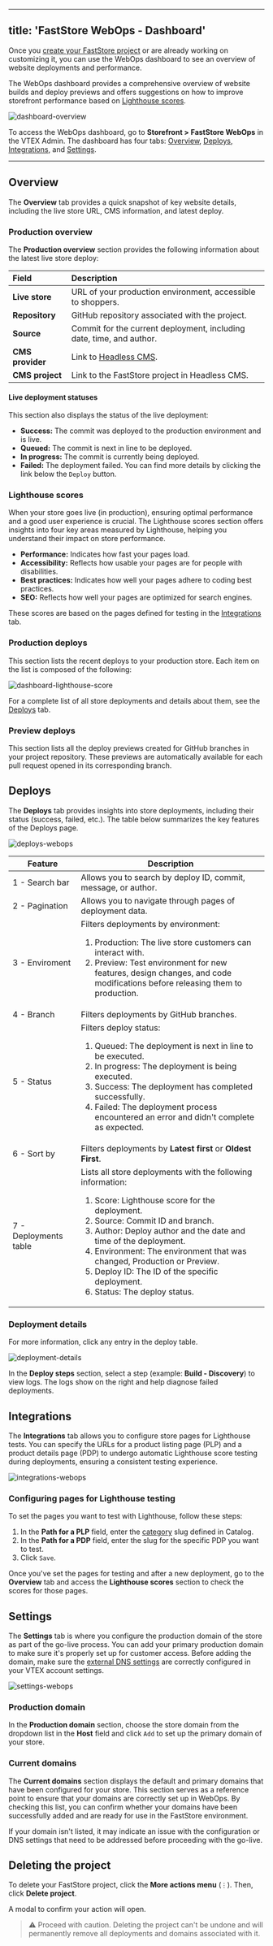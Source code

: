 
---
title: 'FastStore WebOps - Dashboard'
---

Once you [create your FastStore project](https://developers.vtex.com/docs/guides/faststore/1-onboarding-starting-the-project#step-2-deploying-the-project) or are already working on customizing it, you can use the WebOps dashboard to see an overview of website deployments and performance.

The WebOps dashboard provides a comprehensive overview of website builds and deploy previews and offers suggestions on how to improve storefront performance based on [Lighthouse scores](https://developer.chrome.com/docs/lighthouse/performance/performance-scoring).

![dashboard-overview](https://cdn.jsdelivr.net/gh/vtexdocs/dev-portal-content@EDU-14723-faststore-dashboard/images/dashboard-overview.png)

To access the WebOps dashboard, go to **Storefront > FastStore WebOps** in the VTEX Admin. The dashboard has four tabs: [Overview](#overview), [Deploys](#deploys), [Integrations](#integrations), and [Settings](#settings).

---

## Overview

The **Overview** tab provides a quick snapshot of key website details, including the live store URL, CMS information, and latest deploy.

### Production overview

The **Production overview** section provides the following information about the latest live store deploy:

| Field                 | Description                                                                                                                                                                                          |
| :-------------------- | :----------------------------------------------------------------------------------------------- |
| **Live store**        | URL of your production environment, accessible to shoppers.                                      |
| **Repository**        | GitHub repository associated with the project.                                                   |
| **Source**            | Commit for the current deployment, including date, time, and author.                             |
| **CMS provider**      | Link to [Headless CMS](https://developers.vtex.com/docs/guides/faststore/headless-cms-overview). |
| **CMS project**       | Link to the FastStore project in Headless CMS.                                                   |

#### Live deployment statuses

This section also displays the status of the live deployment:

- **Success:** The commit was deployed to the production environment and is live.
- **Queued:** The commit is next in line to be deployed.
- **In progress:** The commit is currently being deployed.
- **Failed:** The deployment failed. You can find more details by clicking the link below the `Deploy` button.

### Lighthouse scores

When your store goes live (in production), ensuring optimal performance and a good user experience is crucial. The Lighthouse scores section offers insights into four key areas measured by Lighthouse, helping you understand their impact on store performance.

- **Performance:** Indicates how fast your pages load.
- **Accessibility:** Reflects how usable your pages are for people with disabilities.
- **Best practices:** Indicates how well your pages adhere to coding best practices.
- **SEO:** Reflects how well your pages are optimized for search engines.

These scores are based on the pages defined for testing in the [Integrations](#integrations) tab.

### Production deploys

This section lists the recent deploys to your production store. Each item on the list is composed of the following:

![dashboard-lighthouse-score](https://vtexhelp.vtexassets.com/assets/docs/src/dashboard-production-deploys___840fcb7b30bc2c7a1e4e5d1d255a58f9.png)

For a complete list of all store deployments and details about them, see the [Deploys](#deploys) tab.

### Preview deploys

This section lists all the deploy previews created for GitHub branches in your project repository. These previews are automatically available for each pull request opened in its corresponding branch.

## Deploys

The **Deploys** tab provides insights into store deployments, including their status (success, failed, etc.). The table below summarizes the key features of the Deploys page.

![deploys-webops](https://cdn.jsdelivr.net/gh/vtexdocs/dev-portal-content@EDU-14723-faststore-dashboard/images/deploys-webops.png)

| **Feature** | Description |
| ----------- | ----------- |
| 1 - Search bar        | Allows you to search by deploy ID, commit, message, or author. |
| 2 - Pagination        | Allows you to navigate through pages of deployment data. |
| 3 - Enviroment        | Filters deployments by environment: <ol><li>Production: The live store customers can interact with. </li><li>Preview: Test environment for new features, design changes, and code modifications before releasing them to production.</li></ol> |
| 4 - Branch            | Filters deployments by GitHub branches.                                                                                                                                                                                                                                                                                                                                                                       |
| 5 - Status            | Filters deploy status: <ol><li>Queued: The deployment is next in line to be executed.</li><li>In progress: The deployment is being executed.</li><li>Success: The deployment has completed successfully.</li><li>Failed: The deployment process encountered an error and didn't complete as expected.</li></ol> |
| 6 - Sort by           | Filters deployments by **Latest first** or **Oldest First**. |
| 7 - Deployments table | Lists all store deployments with the following information: <ol><li>Score: Lighthouse score for the deployment.</li><li>Source: Commit ID and branch.</li><li>Author: Deploy author and the date and time of the deployment.</li><li>Environment: The environment that was changed, Production or Preview.</li><li>Deploy ID: The ID of the specific deployment.</li><li>Status: The deploy status.</li></ol> |

### Deployment details

For more information, click any entry in the deploy table.

![deployment-details](https://vtexhelp.vtexassets.com/assets/docs/src/deployment-details___011bb7391157ad21eb965d8bcfc75b03.gif)

In the **Deploy steps** section, select a step (example: **Build - Discovery**) to view logs. The logs show on the right and help diagnose failed deployments.

## Integrations

The **Integrations** tab allows you to configure store pages for Lighthouse tests. You can specify the URLs for a product listing page (PLP) and a product details page (PDP) to undergo automatic Lighthouse score testing during deployments, ensuring a consistent testing experience.

![integrations-webops](https://cdn.jsdelivr.net/gh/vtexdocs/dev-portal-content@EDU-14723-faststore-dashboard/images/integrations-webops.png)

### Configuring pages for Lighthouse testing

To set the pages you want to test with Lighthouse, follow these steps:

1. In the **Path for a PLP** field, enter the [category](https://help.vtex.com/en/tutorial/what-is-a-category--6HV4Q3E2FauUoOQoiCCgCg) slug defined in Catalog.
2. In the **Path for a PDP** field, enter the slug for the specific PDP you want to test.
3. Click `Save`.

Once you've set the pages for testing and after a new deployment, go to the **Overview** tab and access the **Lighthouse scores** section to check the scores for those pages.

## Settings

The **Settings** tab is where you configure the production domain of the store as part of the go-live process. You can add your primary production domain to make sure it's properly set up for customer access. Before adding the domain, make sure the [external DNS settings](https://developers.vtex.com/docs/guides/faststore/go-live-1-configuring-external-dns) are correctly configured in your VTEX account settings.

![settings-webops](https://cdn.jsdelivr.net/gh/vtexdocs/dev-portal-content@EDU-14723-faststore-dashboard/images/settings-webops.png)

### Production domain

In the **Production domain** section, choose the store domain from the dropdown list in the **Host** field and click `Add` to set up the primary domain of your store.

### Current domains

The **Current domains** section displays the default and primary domains that have been configured for your store. This section serves as a reference point to ensure that your domains are correctly set up in WebOps. By checking this list, you can confirm whether your domains have been successfully added and are ready for use in the FastStore environment. 

If your domain isn't listed, it may indicate an issue with the configuration or DNS settings that need to be addressed before proceeding with the go-live.

## Deleting the project

To delete your FastStore project, click the **More actions menu** (`⋮`). Then, click **Delete project**.

A modal to confirm your action will open.

> ⚠️ Proceed with caution. Deleting the project can't be undone and will permanently remove all deployments and domains associated with it.